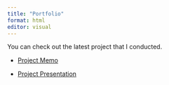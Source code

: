 ```yaml
---
title: "Portfolio"
format: html
editor: visual
---
```


You can check out the latest project that I conducted.

<ul>

<li><a href="/Project Memo.html" target="_blank">Project Memo</a></li>

</ul>

<ul>

<li><a href="/ProjectPresentation.html" target="_blank">Project Presentation</a></li>

</ul>
